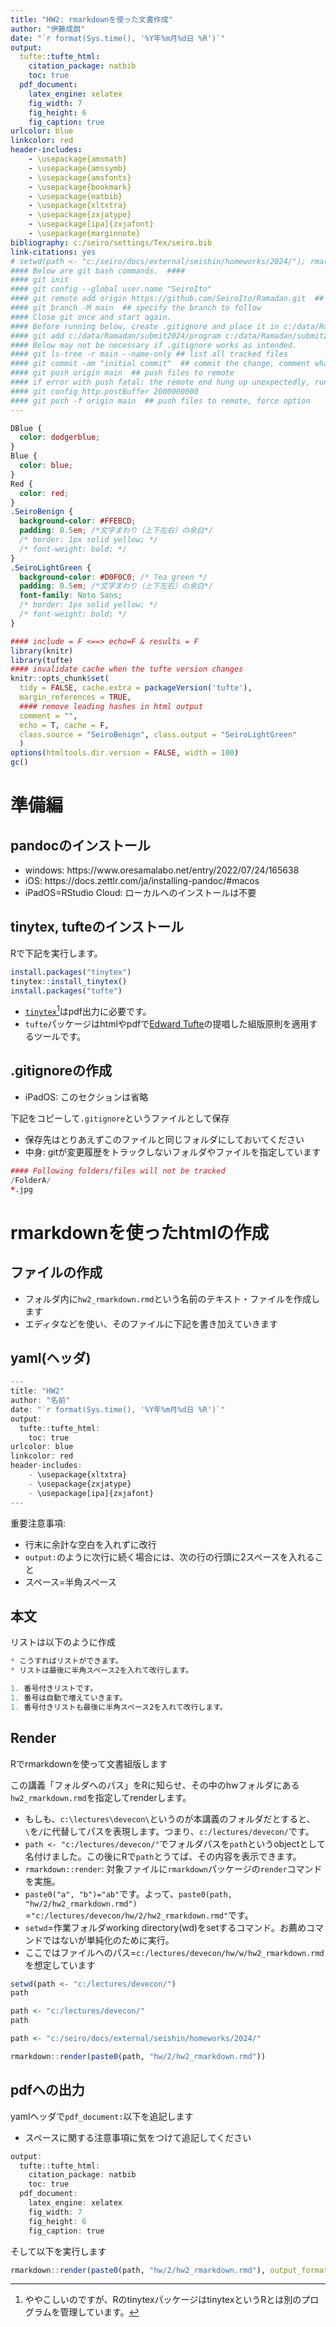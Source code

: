 ```yaml
---
title: "HW2: rmarkdownを使った文書作成"
author: "伊藤成朗"
date: "`r format(Sys.time(), '%Y年%m月%d日 %R')`"
output:
  tufte::tufte_html:
    citation_package: natbib
    toc: true
  pdf_document:
    latex_engine: xelatex
    fig_width: 7
    fig_height: 6
    fig_caption: true
urlcolor: blue
linkcolor: red
header-includes:
    - \usepackage{amsmath}
    - \usepackage{amssymb}
    - \usepackage{amsfonts}
    - \usepackage{bookmark} 
    - \usepackage{natbib} 
    - \usepackage{xltxtra} 
    - \usepackage{zxjatype} 
    - \usepackage[ipa]{zxjafont} 
    - \usepackage{marginnote}
bibliography: c:/seiro/settings/Tex/seiro.bib
link-citations: yes
# setwd(path <- "c:/seiro/docs/external/seishin/homeworks/2024/"); rmarkdown::render(paste0(path, "2/hw2_tufte.Rmd"))
#### Below are git bash commands.  ####
#### git init
#### git config --global user.name "SeiroIto"
#### git remote add origin https://github.com/SeiroIto/Ramadan.git  ## specify remote
#### git branch -M main  ## specify the branch to follow
#### Close git once and start again. 
#### Before running below, create .gitignore and place it in c:/data/Ramadan/submit2024/
#### git add c:/data/Ramadan/submit2024/program c:/data/Ramadan/submit2024/save   ## this adds files to track
#### Below may not be necessary if .gitignore works as intended. 
#### git ls-tree -r main --name-only ## list all tracked files
#### git commit -am "initial commit"  ## commit the change, comment what the changes are
#### git push origin main  ## push files to remote
#### if error with push fatal: the remote end hung up unexpectedly, run below and push again
#### git config http.postBuffer 2000000000
#### git push -f origin main  ## push files to remote, force option
---
```


```css
DBlue {
  color: dodgerblue;
}
Blue {
  color: blue;
}
Red {
  color: red;
}
.SeiroBenign {
  background-color: #FFEBCD;
  padding: 0.5em; /*文字まわり（上下左右）の余白*/
  /* border: 1px solid yellow; */
  /* font-weight: bold; */
}
.SeiroLightGreen {
  background-color: #D0F0C0; /* Tea green */
  padding: 0.5em; /*文字まわり（上下左右）の余白*/
  font-family: Noto Sans;
  /* border: 1px solid yellow; */
  /* font-weight: bold; */
}
```

```r
#### include = F <==> echo=F & results = F
library(knitr)
library(tufte)
#### invalidate cache when the tufte version changes
knitr::opts_chunk$set(
  tidy = FALSE, cache.extra = packageVersion('tufte'), 
  margin_references = TRUE,
  #### remove leading hashes in html output
  comment = "", 
  echo = T, cache = F, 
  class.source = "SeiroBenign", class.output = "SeiroLightGreen"
  )
options(htmltools.dir.version = FALSE, width = 100)
gc()
```

# 準備編

## pandocのインストール

* windows: https://www.oresamalabo.net/entry/2022/07/24/165638
* iOS: https://docs.zettlr.com/ja/installing-pandoc/#macos
* iPadOS=RStudio Cloud: ローカルへのインストールは不要

## tinytex, tufteのインストール

Rで下記を実行します。

```r
install.packages("tinytex")
tinytex::install_tinytex()
install.packages("tufte")
```

* [`tinytex`](https://yihui.org/tinytex/)^[ややこしいのですが、RのtinytexパッケージはtinytexというRとは別のプログラムを管理しています。]はpdf出力に必要です。  
* `tufte`パッケージはhtmlやpdfで[Edward Tufte](https://en.wikipedia.org/wiki/Edward_Tufte)の提唱した組版原則を適用するツールです。  

## .gitignoreの作成

* iPadOS: このセクションは省略

下記をコピーして`.gitignore`というファイルとして保存  

* 保存先はとりあえずこのファイルと同じフォルダにしておいてください  
* 中身: gitが変更履歴をトラックしないフォルダやファイルを指定しています  

```r
#### Following folders/files will not be tracked
/FolderA/
*.jpg
```

# rmarkdownを使ったhtmlの作成

## ファイルの作成

* フォルダ内に`hw2_rmarkdown.rmd`という名前のテキスト・ファイルを作成します  
* エディタなどを使い、そのファイルに下記を書き加えていきます

## yaml(ヘッダ)

```r
---
title: "HW2"
author: "名前"
date: "`r format(Sys.time(), '%Y年%m月%d日 %R')`"
output:
  tufte::tufte_html:
    toc: true
urlcolor: blue
linkcolor: red
header-includes:
    - \usepackage{xltxtra} 
    - \usepackage{zxjatype} 
    - \usepackage[ipa]{zxjafont} 
---
```

<Red>重要注意事項:</Red>  

* 行末に余計な空白を入れずに改行  
* `output:`のように次行に続く場合には、次の行の行頭に2スペースを入れること  
* スペース=半角スペース  

## 本文

リストは以下のように作成

```r
* こうすればリストができます。  
* リストは最後に半角スペース2を入れて改行します。  

1. 番号付きリストです。  
1. 番号は自動で増えていきます。  
1. 番号付きリストも最後に半角スペース2を入れて改行します。  
```

## Render 

Rでrmarkdownを使って文書組版します  

この講義「フォルダへのパス」をRに知らせ、その中のhwフォルダにある`hw2_rmarkdown.rmd`を指定してrenderします。

* もしも、`c:\lectures\devecon\`というのが本講義のフォルダだとすると、`\`を`/`に代替してパスを表現します。つまり、`c:/lectures/devecon/`です。  
* `path <- "c:/lectures/devecon/"`でフォルダパスを`path`というobjectとして名付けました。この後にRで`path`とうてば、その内容を表示できます。
* `rmarkdown::render`: 対象ファイルに`rmarkdown`パッケージの`render`コマンドを実施。
* `paste0("a", "b")="ab"`です。よって、`paste0(path, "hw/2/hw2_rmarkdown.rmd")` =`"c:/lectures/devecon/hw/2/hw2_rmarkdown.rmd"`です。
* `setwd`=作業フォルダworking directory(wd)をsetするコマンド。お薦めコマンドではないが単純化のために実行。  
* ここではファイルへのパス=`c:/lectures/devecon/hw/w/hw2_rmarkdown.rmd`を想定しています  

```r
setwd(path <- "c:/lectures/devecon/")
path
```
```r
path <- "c:/lectures/devecon/"
path
```
```r
path <- "c:/seiro/docs/external/seishin/homeworks/2024/"
```
```r
rmarkdown::render(paste0(path, "hw/2/hw2_rmarkdown.rmd"))
```

## pdfへの出力

yamlヘッダで`pdf_document:`以下を追記します  

* スペースに関する注意事項に気をつけて追記してください  

```r
output:
  tufte::tufte_html:
    citation_package: natbib
    toc: true
  pdf_document:
    latex_engine: xelatex
    fig_width: 7
    fig_height: 6
    fig_caption: true
```

そして以下を実行します

```r
rmarkdown::render(paste0(path, "hw/2/hw2_rmarkdown.rmd"), output_format = "all")
```

